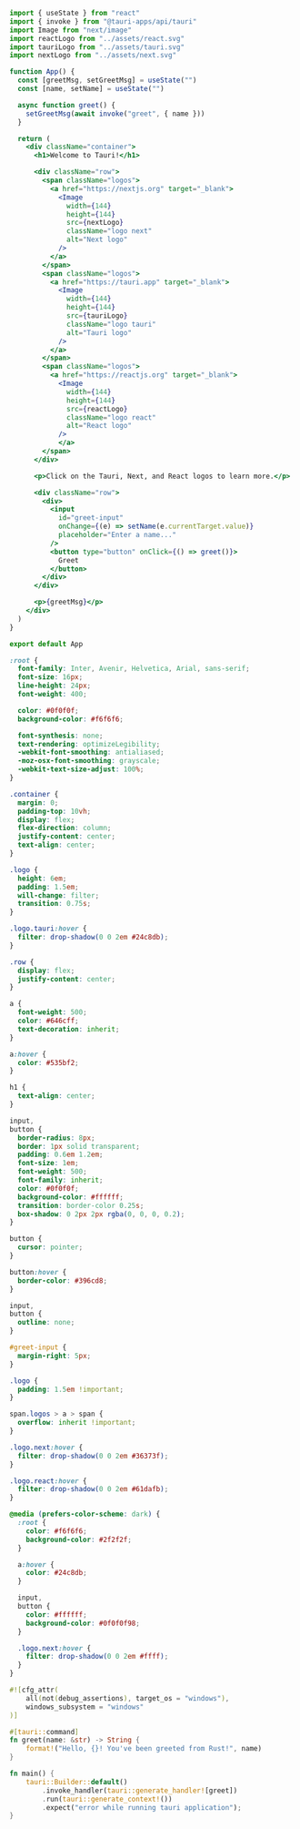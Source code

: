 
<Tabs>
<TabItem value="pages/index.tsx">

```jsx
import { useState } from "react"
import { invoke } from "@tauri-apps/api/tauri"
import Image from "next/image"
import reactLogo from "../assets/react.svg"
import tauriLogo from "../assets/tauri.svg"
import nextLogo from "../assets/next.svg"

function App() {
  const [greetMsg, setGreetMsg] = useState("")
  const [name, setName] = useState("")

  async function greet() {
    setGreetMsg(await invoke("greet", { name }))
  }

  return (
    <div className="container">
      <h1>Welcome to Tauri!</h1>

      <div className="row">
        <span className="logos">
          <a href="https://nextjs.org" target="_blank">
            <Image
              width={144}
              height={144}
              src={nextLogo}
              className="logo next"
              alt="Next logo"
            />
          </a>
        </span>
        <span className="logos">
          <a href="https://tauri.app" target="_blank">
            <Image
              width={144}
              height={144}
              src={tauriLogo}
              className="logo tauri"
              alt="Tauri logo"
            />
          </a>
        </span>
        <span className="logos">
          <a href="https://reactjs.org" target="_blank">
            <Image
              width={144}
              height={144}
              src={reactLogo}
              className="logo react"
              alt="React logo"
            />
            </a>
        </span>
      </div>

      <p>Click on the Tauri, Next, and React logos to learn more.</p>

      <div className="row">
        <div>
          <input
            id="greet-input"
            onChange={(e) => setName(e.currentTarget.value)}
            placeholder="Enter a name..."
          />
          <button type="button" onClick={() => greet()}>
            Greet
          </button>
        </div>
      </div>

      <p>{greetMsg}</p>
    </div>
  )
}

export default App
```

</TabItem>
<TabItem value="styles/global.css">

```css
:root {
  font-family: Inter, Avenir, Helvetica, Arial, sans-serif;
  font-size: 16px;
  line-height: 24px;
  font-weight: 400;

  color: #0f0f0f;
  background-color: #f6f6f6;

  font-synthesis: none;
  text-rendering: optimizeLegibility;
  -webkit-font-smoothing: antialiased;
  -moz-osx-font-smoothing: grayscale;
  -webkit-text-size-adjust: 100%;
}

.container {
  margin: 0;
  padding-top: 10vh;
  display: flex;
  flex-direction: column;
  justify-content: center;
  text-align: center;
}

.logo {
  height: 6em;
  padding: 1.5em;
  will-change: filter;
  transition: 0.75s;
}

.logo.tauri:hover {
  filter: drop-shadow(0 0 2em #24c8db);
}

.row {
  display: flex;
  justify-content: center;
}

a {
  font-weight: 500;
  color: #646cff;
  text-decoration: inherit;
}

a:hover {
  color: #535bf2;
}

h1 {
  text-align: center;
}

input,
button {
  border-radius: 8px;
  border: 1px solid transparent;
  padding: 0.6em 1.2em;
  font-size: 1em;
  font-weight: 500;
  font-family: inherit;
  color: #0f0f0f;
  background-color: #ffffff;
  transition: border-color 0.25s;
  box-shadow: 0 2px 2px rgba(0, 0, 0, 0.2);
}

button {
  cursor: pointer;
}

button:hover {
  border-color: #396cd8;
}

input,
button {
  outline: none;
}

#greet-input {
  margin-right: 5px;
}

.logo {
  padding: 1.5em !important;
}

span.logos > a > span {
  overflow: inherit !important;
}

.logo.next:hover {
  filter: drop-shadow(0 0 2em #36373f);
}

.logo.react:hover {
  filter: drop-shadow(0 0 2em #61dafb);
}

@media (prefers-color-scheme: dark) {
  :root {
    color: #f6f6f6;
    background-color: #2f2f2f;
  }

  a:hover {
    color: #24c8db;
  }

  input,
  button {
    color: #ffffff;
    background-color: #0f0f0f98;
  }

  .logo.next:hover {
    filter: drop-shadow(0 0 2em #ffff);
  }
}
```

</TabItem>
<TabItem value="src-tauri/src/main.rs">

```rs
#![cfg_attr(
    all(not(debug_assertions), target_os = "windows"),
    windows_subsystem = "windows"
)]

#[tauri::command]
fn greet(name: &str) -> String {
    format!("Hello, {}! You've been greeted from Rust!", name)
}

fn main() {
    tauri::Builder::default()
        .invoke_handler(tauri::generate_handler![greet])
        .run(tauri::generate_context!())
        .expect("error while running tauri application");
}
```

</TabItem>
</Tabs>
